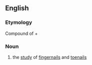==English==

===Etymology===
Compound of {{etyl|grc|en}} {{term|ὄνυξ||[[talon]], [[nail]]|lang=grc}} + {{term|-λογία||a [[branch]] of [[study]]|lang=grc}}

===Noun===
{{en-noun|-}}

# {{context|medicine|lang=en}} the [[study]] of [[fingernail]]s and [[toenail]]s